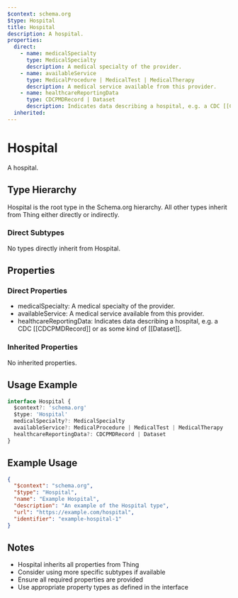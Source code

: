 ```yaml
---
$context: schema.org
$type: Hospital
title: Hospital
description: A hospital.
properties:
  direct:
    - name: medicalSpecialty
      type: MedicalSpecialty
      description: A medical specialty of the provider.
    - name: availableService
      type: MedicalProcedure | MedicalTest | MedicalTherapy
      description: A medical service available from this provider.
    - name: healthcareReportingData
      type: CDCPMDRecord | Dataset
      description: Indicates data describing a hospital, e.g. a CDC [[CDCPMDRecord]] or as some kind of [[Dataset]].
  inherited:
---
```

# Hospital

A hospital.

## Type Hierarchy

Hospital is the root type in the Schema.org hierarchy. All other types inherit from Thing either directly or indirectly.

### Direct Subtypes

No types directly inherit from Hospital.

## Properties

### Direct Properties

- medicalSpecialty: A medical specialty of the provider.
- availableService: A medical service available from this provider.
- healthcareReportingData: Indicates data describing a hospital, e.g. a CDC [[CDCPMDRecord]] or as some kind of [[Dataset]].

### Inherited Properties

No inherited properties.

## Usage Example

```typescript
interface Hospital {
  $context?: 'schema.org'
  $type: 'Hospital'
  medicalSpecialty?: MedicalSpecialty
  availableService?: MedicalProcedure | MedicalTest | MedicalTherapy
  healthcareReportingData?: CDCPMDRecord | Dataset
}
```

## Example Usage

```json
{
  "$context": "schema.org",
  "$type": "Hospital",
  "name": "Example Hospital",
  "description": "An example of the Hospital type",
  "url": "https://example.com/hospital",
  "identifier": "example-hospital-1"
}
```

## Notes

- Hospital inherits all properties from Thing
- Consider using more specific subtypes if available
- Ensure all required properties are provided
- Use appropriate property types as defined in the interface